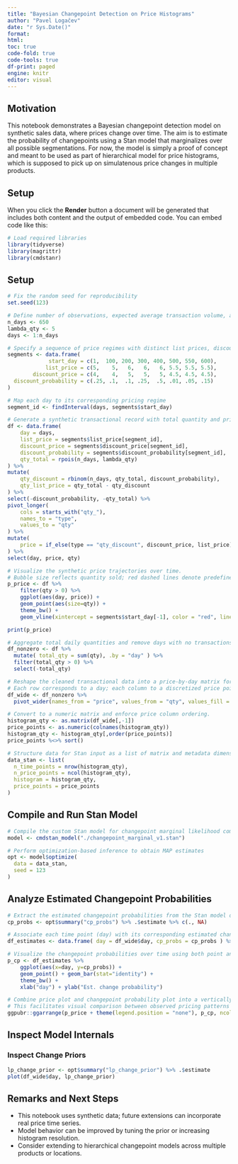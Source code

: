 ```yaml
---
title: "Bayesian Changepoint Detection on Price Histograms"
author: "Pavel Logačev"
date: "r Sys.Date()"
format:
html:
toc: true
code-fold: true
code-tools: true
df-print: paged
engine: knitr
editor: visual
---
```


## Motivation

This notebook demonstrates a Bayesian changepoint detection model on synthetic sales data, where prices change over time. The aim is to estimate the probability of changepoints using a Stan model that marginalizes over all possible segmentations. For now, the model is simply a proof of concept and meant to be used as part of hierarchical model for price histograms, which is supposed to pick up on simulatenous price changes in multiple products.

## Setup

When you click the **Render** button a document will be generated that includes both content and the output of embedded code. You can embed code like this:

```r
# Load required libraries
library(tidyverse)
library(magrittr)
library(cmdstanr)
```

## Setup

```r
# Fix the random seed for reproducibility
set.seed(123)

# Define number of observations, expected average transaction volume, and the number of days to simulate
n_days <- 650
lambda_qty <- 5
days <- 1:n_days

# Specify a sequence of price regimes with distinct list prices, discounts, and discount probabilities
segments <- data.frame(
             start_day = c(1,  100, 200, 300, 400, 500, 550, 600),
            list_price = c(5,    5,   6,   6,   6, 5.5, 5.5, 5.5),
        discount_price = c(4,    4,   5,   5,   5, 4.5, 4.5, 4.5),
  discount_probability = c(.25, .1,  .1, .25,  .5, .01, .05, .15)
)

# Map each day to its corresponding pricing regime
segment_id <- findInterval(days, segments$start_day)

# Generate a synthetic transactional record with total quantity and price assignment
df <- data.frame(
    day = days, 
    list_price = segments$list_price[segment_id],
    discount_price = segments$discount_price[segment_id],
    discount_probability = segments$discount_probability[segment_id],
    qty_total = rpois(n_days, lambda_qty)
) %>% 
mutate(
    qty_discount = rbinom(n_days, qty_total, discount_probability),
    qty_list_price = qty_total - qty_discount
) %>% 
select(-discount_probability, -qty_total) %>%
pivot_longer(
    cols = starts_with("qty_"),
    names_to = "type",
    values_to = "qty"
) %>%
mutate(
    price = if_else(type == "qty_discount", discount_price, list_price)
) %>%
select(day, price, qty)

```

```r
# Visualize the synthetic price trajectories over time.
# Bubble size reflects quantity sold; red dashed lines denote predefined changepoints.
p_price <- df %>% 
    filter(qty > 0) %>%
    ggplot(aes(day, price)) + 
    geom_point(aes(size=qty)) + 
    theme_bw() + 
    geom_vline(xintercept = segments$start_day[-1], color = "red", linetype = "dashed") 

print(p_price)
```


```r
# Aggregate total daily quantities and remove days with no transactions.
df_nonzero <- df %>%
  mutate( total_qty = sum(qty), .by = "day" ) %>%
  filter(total_qty > 0) %>%
  select(-total_qty)

# Reshape the cleaned transactional data into a price-by-day matrix format.
# Each row corresponds to a day; each column to a discretized price point.
df_wide <- df_nonzero %>% 
  pivot_wider(names_from = "price", values_from = "qty", values_fill = 0)

# Convert to a numeric matrix and enforce price column ordering.
histogram_qty <- as.matrix(df_wide[,-1])
price_points <- as.numeric(colnames(histogram_qty))
histogram_qty <- histogram_qty[,order(price_points)]
price_points %<>% sort()

# Structure data for Stan input as a list of matrix and metadata dimensions.
data_stan <- list(
  n_time_points = nrow(histogram_qty),
  n_price_points = ncol(histogram_qty),
  histogram = histogram_qty,
  price_points = price_points
)
```

## Compile and Run Stan Model

```r
# Compile the custom Stan model for changepoint marginal likelihood computation
model <- cmdstan_model("./changepoint_marginal_v1.stan")

# Perform optimization-based inference to obtain MAP estimates
opt <- model$optimize(
  data = data_stan,
  seed = 123
)
```


## Analyze Estimated Changepoint Probabilities

```r
# Extract the estimated changepoint probabilities from the Stan model output
cp_probs <- opt$summary("cp_probs") %>% .$estimate %>% c(., NA)

# Associate each time point (day) with its corresponding estimated changepoint probability
df_estimates <- data.frame( day = df_wide$day, cp_probs = cp_probs ) %>% filter(!is.na(cp_probs))

# Visualize the changepoint probabilities over time using both point and bar representation
p_cp <- df_estimates %>% 
    ggplot(aes(x=day, y=cp_probs)) + 
    geom_point() + geom_bar(stat="identity") + 
    theme_bw() + 
    xlab("day") + ylab("Est. change probability")
```

```r
# Combine price plot and changepoint probability plot into a vertically stacked layout
# This facilitates visual comparison between observed pricing patterns and inferred changepoints
ggpubr::ggarrange(p_price + theme(legend.position = "none"), p_cp, ncol = 1)
```

## Inspect Model Internals

### Inspect Change Priors

```r
lp_change_prior <- opt$summary("lp_change_prior") %>% .$estimate
plot(df_wide$day, lp_change_prior)
```



## Remarks and Next Steps

- This notebook uses synthetic data; future extensions can incorporate real price time series.
- Model behavior can be improved by tuning the prior or increasing histogram resolution.
- Consider extending to hierarchical changepoint models across multiple products or locations.

